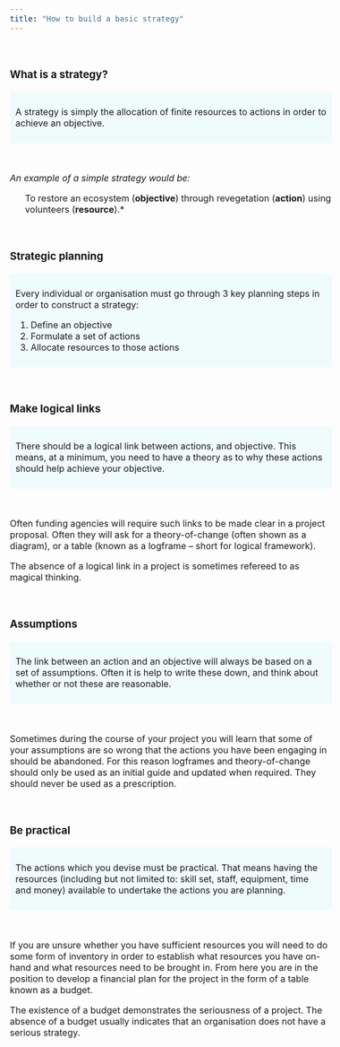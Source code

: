 ```yaml
---
title: "How to build a basic strategy"
---
```



<style type="text/css">

body{ /* Normal  */
      font-size: 16px;
  }
td {  /* Table  */
  font-size: 8px;
}
h1.title {
  font-size: 48px;
  font-weight: bold;
  color:#1f618d;
  font-family: Tahoma, sans-serif
}


div.blue { background-color:#f0fbfc ; border-radius: 4px; padding: 10px;}

</style>

<br>

### What is a strategy?
<div class = "blue">
A strategy is simply the allocation of finite resources to actions in order to achieve an objective.
</div>

<br>

*An example of a simple strategy would be:*

<ul>
To restore an ecosystem (**objective**) through revegetation (**action**) using volunteers (**resource**).*
</ul>

<br>

### Strategic planning
<div class = "blue">
Every individual or organisation must go through 3 key planning steps in order to construct a strategy:

1. Define an objective
1. Formulate a set of actions
1. Allocate resources to those actions
</div>

<br>

### Make logical links
<div class = "blue">
There should be a logical link between actions, and objective. This means, at a minimum, you need to have a theory as to why these actions should help achieve your objective.
</div>
<br>

Often funding agencies will require such links to be made clear in a project proposal. Often they will ask for a theory-of-change (often shown as a diagram), or a table (known as a logframe -- short for logical framework).

The absence of a logical link in a project is sometimes refereed to as magical thinking.

<br>

### Assumptions
<div class = "blue">
The link between an action and an objective will always be based on a set of assumptions. Often it is help to write these down, and think about whether or not these are reasonable.
</div>
<br>

Sometimes during the course of your project you will learn that some of your assumptions are so wrong that the actions you have been engaging in should be abandoned. For this reason logframes and theory-of-change should only be used as an initial guide and updated when required. They should never be used as a prescription.


<br>

### Be practical
<div class = "blue">
The actions which you devise must be practical. That means having the resources (including but not limited to: skill set, staff, equipment, time and money) available to undertake the actions you are planning.
</div>
<br>

If you are unsure whether you have sufficient resources you will need to do some form of inventory in order to establish what resources you have on-hand and what resources need to be brought in. From here you are in the position to develop a financial plan for the project in the form of a table known as a budget.

The existence of a budget demonstrates the seriousness of a project. The absence of a budget usually indicates that an organisation does not have a serious strategy. 

<br>
